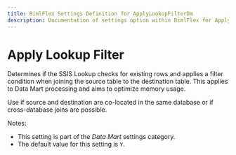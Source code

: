 ```yaml
---
title: BimlFlex Settings Definition for ApplyLookupFilterDm
description: Documentation of settings option within BimlFlex for ApplyLookupFilterDm
---
```

<head>
  <meta name="varigenceProduct" content="BimlFlex"></meta>
  <meta name="varigenceArticleType" content="Reference"></meta>
</head>

# Apply Lookup Filter

Determines if the SSIS Lookup checks for existing rows and applies a filter condition when joining the source table to the destination table. This applies to Data Mart processing and aims to optimize memory usage.

Use if source and destination are co-located in the same database or if cross-database joins are possible.

Notes:

* This setting is part of the *Data Mart* settings category.
* The default value for this setting is `Y`.
